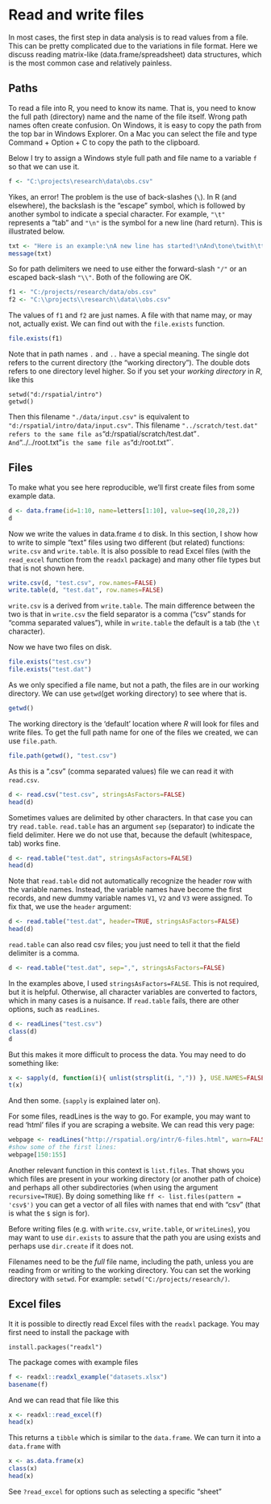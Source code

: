# Read and write files

In most cases, the first step in data analysis is to read values from a file. This can be pretty complicated due to the variations in file format. Here we discuss reading matrix-like (data.frame/spreadsheet) data structures, which is the most common case and relatively painless. 


## Paths 

To read a file into R, you need to know its name. That is, you need to know the full path (directory) name and the name of the file itself. Wrong path names often create confusion. On Windows, it is easy to copy the path from the top bar in Windows Explorer. On a Mac you can select the file and type Command + Option + C to copy the path to the clipboard.

Below I try to assign a Windows style full path and file name to a variable `f` so that we can use it. 

```r
f <- "C:\projects\research\data\obs.csv"
```

Yikes, an error! The problem is the use of back-slashes (`\`). In R (and elsewhere), the backslash is the "escape" symbol, which is followed by another symbol to indicate a special character. For example, `"\t"` represents a "tab" and `"\n"` is the symbol for a new line (hard return). This is illustrated below.

```r
txt <- "Here is an example:\nA new line has started!\nAnd\tone\twith\ttabs\t...\t!\n"
message(txt)
```

So for path delimiters we need to use either the forward-slash `"/"` or an escaped back-slash `"\\"`. Both of the following are OK. 

```r
f1 <- "C:/projects/research/data/obs.csv"
f2 <- "C:\\projects\\research\\data\\obs.csv"
```

The values of `f1` and `f2` are just names. A file with that name may, or may not, actually exist. We can find out with the `file.exists` function.

```r
file.exists(f1)
```

Note that in path names `.` and `..` have a special meaning. The single dot refers to the current directory (the "working directory"). The double dots refers to one directory level higher. So if you set your *working directory* in *R*, like this 

```
setwd("d:/rspatial/intro") 
getwd()
```

Then this filename `"./data/input.csv"` is equivalent to `"d:/rspatial/intro/data/input.csv"`. 
This filename `"../scratch/test.dat" refers to the same file as `"d:/rspatial/scratch/test.dat"`.
And `"../../root.txt"` is the same file as `"d:/root.txt"`.


## Files 

To make what you see here reproducible, we'll first create files from some example data.

```r
d <- data.frame(id=1:10, name=letters[1:10], value=seq(10,28,2))
d
```

Now we write the values in data.frame `d` to disk. In this section, I show how to write to simple "text" files using two different (but related) functions: `write.csv` and `write.table`. It is also possible to read Excel files (with the `read_excel` function from the `readxl` package) and many other file types but that is not shown here. 
 
```r
write.csv(d, "test.csv", row.names=FALSE)
write.table(d, "test.dat", row.names=FALSE)
```

`write.csv` is a derived from `write.table`. The main difference between the two is that in `write.csv` the field separator is a comma ("csv" stands for "comma separated values"), while in `write.table` the default is a tab (the `\t` character). 

Now we have two files on disk.

```r
file.exists("test.csv")
file.exists("test.dat")
```

As we only specified a file name, but not a path, the files are in our working directory. We can use `getwd`(get working directory) to see where that is.

```r
getwd()
```

The working directory is the 'default' location where *R* will look for files and write files. To get the full path name for one of the files we created, we can use `file.path`. 

```r
file.path(getwd(), "test.csv")
```

As this is a ".csv" (comma separated values) file we can read it with `read.csv`.

```r
d <- read.csv("test.csv", stringsAsFactors=FALSE)
head(d)
```

Sometimes values are delimited by other characters. In that case you can try `read.table`. `read.table` has an argument `sep` (separator) to indicate the field delimiter. Here we do not use that, because the default (whitespace, tab) works fine. 


```r
d <- read.table("test.dat", stringsAsFactors=FALSE)
head(d)
```

Note that `read.table` did not automatically recognize the header row with the variable names. Instead, the variable names have become the first records, and new dummy variable names `V1`, `V2` and `V3` were assigned. To fix that, we use the `header` argument:

```r
d <- read.table("test.dat", header=TRUE, stringsAsFactors=FALSE)
head(d)
```

`read.table` can also read csv files; you just need to tell it that the field delimiter is a comma.

```r
d <- read.table("test.dat", sep=",", stringsAsFactors=FALSE)
```

In the examples above, I used `stringsAsFactors=FALSE`. This is not required, but it is helpful. Otherwise, all character variables are converted to factors, which in many cases is a nuisance. If `read.table` fails, there are other options, such as `readLines`.

```r
d <- readLines("test.csv")
class(d)
d
```

But this makes it more difficult to process the data. You may need to do something like:

```r
x <- sapply(d, function(i){ unlist(strsplit(i, ",")) }, USE.NAMES=FALSE)
t(x)
```

And then some. (`sapply` is explained later on). 

For some files, readLines is the way to go. For example, you may want to read 'html' files if you are scraping a website. We can read this very page:

```r
webpage <- readLines("http://rspatial.org/intr/6-files.html", warn=FALSE)
#show some of the first lines:
webpage[150:155]
```

Another relevant function in this context is `list.files`. That shows you which files are present in your working directory (or another path of choice) and perhaps all other subdirectories (when using the argument `recursive=TRUE`). By doing something like `ff <- list.files(pattern = 'csv$')` you can get a vector of all files with names that end with "csv" (that is what the `$` sign is for). 
 
Before writing files (e.g. with `write.csv`, `write.table`, or `writeLines`), you may want to use `dir.exists` to assure that the path you are using exists and perhaps use `dir.create` if it does not.
 
Filenames need to be the *full* file name, including the path, unless you are reading from or writing to the working directory. You can set the working directory with `setwd`. For example: `setwd("C:/projects/research/)`.
 
## Excel files 

It it is possible to directly read Excel files with the `readxl` package. You may first need to install the package with 

```
install.packages("readxl")
```

The package comes with example files 
```r
f <- readxl::readxl_example("datasets.xlsx")
basename(f)
```

And we can read that file like this 

```r
x <- readxl::read_excel(f)
head(x)
```

This returns a `tibble` which is similar to the `data.frame`. We can turn it into a `data.frame` with 

```r
x <- as.data.frame(x)
class(x)
head(x)
```

See `?read_excel` for options such as selecting a specific "sheet"
